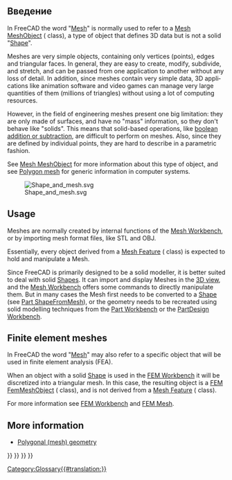 <languages/>
{{TOCright}}

<span id="Introduction"></span>
== Введение ==

<div lang="en" dir="ltr" class="mw-content-ltr">
In FreeCAD the word "[[Mesh|Mesh]]" is normally used to refer to a [[Mesh_MeshObject|Mesh MeshObject]] ({{incode|Mesh::MeshObject}} class), a type of object that defines 3D data but is not a solid "[[Shape|Shape]]".
</div>

<div lang="en" dir="ltr" class="mw-content-ltr">
Meshes are very simple objects, containing only vertices (points), edges and triangular faces. In general, they are easy to create, modify, subdivide, and stretch, and can be passed from one application to another without any loss of detail. In addition, since meshes contain very simple data, 3D applications like animation software and video games can manage very large quantities of them (millions of triangles) without using a lot of computing resources.
</div>

<div lang="en" dir="ltr" class="mw-content-ltr">
However, in the field of engineering meshes present one big limitation: they are only made of surfaces, and have no "mass" information, so they don't behave like "solids". This means that solid-based operations, like [[Part_Boolean|boolean addition or subtraction]], are difficult to perform on meshes. Also, since they are defined by individual points, they are hard to describe in a parametric fashion.
</div>

<div lang="en" dir="ltr" class="mw-content-ltr">
See [[Mesh_MeshObject|Mesh MeshObject]] for more information about this type of object, and see [https://en.wikipedia.org/wiki/Polygon_mesh Polygon mesh] for generic information in computer systems.
</div>

<div lang="en" dir="ltr" class="mw-content-ltr">
[[File:Shape_and_mesh.svg]]
</div>

<div lang="en" dir="ltr" class="mw-content-ltr">
{{Caption|Left: parametric [[Shape|shape]] defined by properties. Right: [[Mesh|mesh]], defined by vertices and triangular surfaces.}}
</div>

<div lang="en" dir="ltr" class="mw-content-ltr">
==Usage==
</div>

<div lang="en" dir="ltr" class="mw-content-ltr">
Meshes are normally created by internal functions of the [[Mesh_Workbench|Mesh Workbench]], or by importing mesh format files, like STL and OBJ.
</div>

<div lang="en" dir="ltr" class="mw-content-ltr">
Essentially, every object derived from a [[Mesh_Feature|Mesh Feature]] ({{incode|Mesh::Feature}} class) is expected to hold and manipulate a Mesh.
</div>

<div lang="en" dir="ltr" class="mw-content-ltr">
Since FreeCAD is primarily designed to be a solid modeller, it is better suited to deal with solid [[Shape|Shapes]]. It can import and display Meshes in the [[3D_view|3D view]], and the [[Mesh_Workbench|Mesh Workbench]] offers some commands to directly manipulate them. But in many cases the Mesh first needs to be converted to a [[Shape|Shape]] (see [[Part_ShapeFromMesh|Part ShapeFromMesh]]), or the geometry needs to be recreated using solid modelling techniques from the [[Part_Workbench|Part Workbench]] or the [[PartDesign_Workbench|PartDesign Workbench]].
</div>

<div lang="en" dir="ltr" class="mw-content-ltr">
== Finite element meshes ==
</div>

<div lang="en" dir="ltr" class="mw-content-ltr">
In FreeCAD the word "[[Mesh|Mesh]]" may also refer to a specific object that will be used in finite element analysis (FEA).
</div>

<div lang="en" dir="ltr" class="mw-content-ltr">
When an object with a solid [[Shape|Shape]] is used in the [[FEM_Workbench|FEM Workbench]] it will be discretized into a triangular mesh. In this case, the resulting object is a [[FEM_Mesh|FEM FemMeshObject]] ({{incode|Fem::FemMeshObject}} class), and is not derived from a [[Mesh_Feature|Mesh Feature]] ({{incode|Mesh::Feature}} class).
</div>

<div lang="en" dir="ltr" class="mw-content-ltr">
For more information see [[FEM_Workbench|FEM Workbench]] and [[FEM_Mesh|FEM Mesh]].
</div>

<div lang="en" dir="ltr" class="mw-content-ltr">
== More information ==
</div>

<div lang="en" dir="ltr" class="mw-content-ltr">
* [https://forum.freecad.org/viewtopic.php?f=8&t=47493 Polygonal (mesh) geometry]
</div>


{{Mesh Tools navi{{#translation:}}}}
{{FEM Tools navi{{#translation:}}}}
{{Document objects navi{{#translation:}}}}
{{Userdocnavi{{#translation:}}}}
[[Category:Glossary{{#translation:}}]]